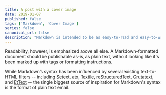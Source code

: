 ```yaml
---
title: A post with a cover image
date: 2019-01-07
published: false
tags: ['Markdown', 'Cover Image']
series: false
canonical_url: false
description: "Markdown is intended to be as easy-to-read and easy-to-write as is feasible. Readability, however, is emphasized above all else. A Markdown-formatted document should be publishable as-is, as plain text, without looking like it's been marked up with tags or formatting instructions."
---
```


Readability, however, is emphasized above all else. A Markdown-formatted
document should be publishable as-is, as plain text, without looking
like it's been marked up with tags or formatting instructions.

While Markdown's syntax has been influenced by several existing text-to-HTML filters -- including [Setext](http://docutils.sourceforge.net/mirror/setext.html), [atx](http://www.aaronsw.com/2002/atx/), [Textile](http://textism.com/tools/textile/), [reStructuredText](http://docutils.sourceforge.net/rst.html),
[Grutatext](http://www.triptico.com/software/grutatxt.html), and [EtText](http://ettext.taint.org/doc/) -- the single biggest source of
inspiration for Markdown's syntax is the format of plain text email.
